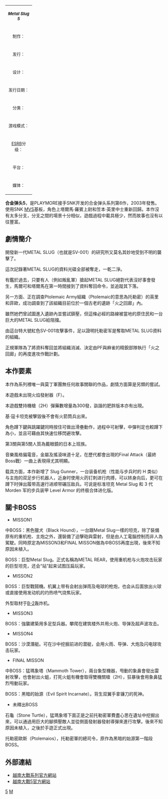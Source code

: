 {{noteTA
|T=zh-hans:合金弹头5;zh-hk:鋼鐵蟲師5;zh-tw:越南大戰5;
|1=zh-hans:合金弹头;zh-hk:鋼鐵蟲師;zh-tw:越南大戰;
}}
{| cellpadding=0 cellspacing=2 align=right width=300px style="font-family: verdana, sans-serif; padding: 0px; margin: 0 0 1em 1em; font-size: 10px; background-color: #f7f8ff; border:1px solid #8888aa;"
|- style=background:#ccccff
| align=center colspan=2|<font size="2">'''''Metal Slug 5'''''</font>
|-
|width=70px|<font size="2">制作：
|<font size="2">[[PLAYMORE|PLAYMORE]]
|-
|<font size="2">发行：
|<font size="2">[[PLAYMORE|PLAYMORE]]（家用机）
|- style=background:#ccccff
|<font size="2">设计：
|<font size="2">
|-
|<font size="2">发行日期：
|<font size="2">2003年11月13日
|- style=background:#ccccff
|<font size="2">分类：
|<font size="2">[[动作射击游戏|动作射击游戏]]
|-
|<font size="2">游戏模式：
|<font size="2">一人玩或二人玩
|- style=background:#ccccff
|<font size="2">[[ESRB|ESRB]]分级：
|<font size="2">
|-
|<font size="2">平台：
|<font size="2">[[街机|街机]]、[[Neo-Geo|Neo-Geo]]、[[PlayStation_Portable|PlayStation Portable]]、[[Wii|Wii]]、[[PlayStation_2|PlayStation 2]]、[[Game_Boy_Advance|Game Boy Advance]]
|- style=background:#ccccff
|<font size="2">媒体：
|<font size="2">[[街机|街机]]、[[卡带|卡带]]、[[CD-ROM|CD-ROM]]、[[UMD|UMD]]、[[DVD-ROM|DVD-ROM]]
|}<!-- end WikiProject Computer and Video Games infobox-->

'''合金弹头5'''，是PLAYMORE接手SNK开发的合金弹头系列第6作，2003年發售。使用SNK [[Neo_Geo|MVS]]基板，角色上塔爾馬·羅賓上尉和笠本·英里中士重新回歸。本作沒有太多分支，分支之間的場景十分相似，遊戲過程中載具極少，然而故事也沒有以往豐富。

== 劇情簡介 ==
開發新一代METAL SLUG（也就是SV-001）的研究所又莫名其妙地受到不明的襲擊了。

這次記錄著METAL SLUG的資料光碟全部被奪走，一乾二淨。

有鑑於過去，只要有人（例如叛亂軍）搶起METAL SLUG絕對代表沒好事會發生，馬爾可和塔爾馬在第一時間接到了資料奪回命令，並追蹤其下落。

另一方面、正在調查Ptolemaic Army組織（Ptolemaic的意思為托勒密）的英里和菲歐，成功調查到了該組織目前位於一個古老的遺跡「火之回廊」內。

雖然她們曾試圖進入遺跡內並嘗試鎮壓，但這條必經的路線被當地的原住民和一台巨大的METAL SLUG給阻擋。

由這台特大號紅色SV-001攻擊事件，足以證明托勒密军是奪取METAL SLUG資料的組織。

正規軍隊為了將資料奪回並將組織消滅、決定由PF與麻雀的精銳部隊執行「火之回廊」的再度進攻作戰計劃。

== 本作要素 ==
本作為系列裡唯一與莫丁軍團無任何故事關聯的作品，劇情方面算是另類的嘗試。

本遊戲未出現火焰發射器（F）。

本遊戲雙持機槍（2H）彈藥數增量為300發，詼諧的肥胖版本亦有出現。

基·寇卡坦克被擊毀後不會有火箭筒兵出來。

角色蹲下鍵與跳躍鍵同時按住可做出滑壘動作，過程中可射擊，中彈判定也較蹲下為小，並且可藉由其快速位移閃避攻擊。

第3關與第5關人質為戴眼鏡的日本上班族。

音樂風格偏電音，金屬及搖滾味道十足，在歷代都會出現的Final Attack（最終Boss戰）一曲上表現得尤其明顯。

载具方面，本作新增了 Slug Gunner，一台装备机枪（性能与步兵时的 H 类似）与主炮的双足步行机器人，近身时使用火药钉刺进行肉搏，可以转身向后，更可在蹲下时弹出履带高速行进顺带碾压敌兵。可说是标准坦克 Metal Slug 和 3 代 Morden 军的步兵装甲 Level Armor 的终极合体进化版。

== 關卡BOSS ==

*MISSON1
中BOSS：黑色獵犬（Black Hound），一台跟Metal Slug一樣的坦克，除了裝備原有的重机枪、主炮之外，還裝備了迫擊砲與雷射，但是由人工電腦控制而非人為駕駛。同時原定為MISSON3和FINAL MISSON做為中BOSS再度出現，後來不知原因未植入。

BOSS：巨型Metal Slug。正式名稱為METAL REAR，使用重机枪与火炮攻击玩家的巨型坦克，还会“站”起来试图压扁玩家。

*MISSON2
BOSS：巨型戰鬪機。机翼上带有会射出弹雨及电球的枪炮，也会从后面放出火球或直接使用发动机的灼热喷气烧焦玩家。

外型取材于[[B-2|B-2]]轰炸机。

*MISSON3
BOSS：強襲建築用多足型兵器。攀爬在建筑楼外并用火炮、导弹及超声波攻击。

*MISSON4
BOSS：沙漠潛艇。可在沙中挖掘前进的潜艇，会用火雨、导弹、大炮及闪电球攻击玩家。

*FINAL MISSON
中BOSS：猛瑪象塔（Mammoth Tower），兩台象型機器，甩動的象鼻會發出雷射攻擊，也會射出火蛆，打死火蛆有機會取得雙機關槍（2H），狂暴後會用象鼻猛烈甩動玩家。
	 
BOSS：黑暗的始源（Evil Spirit Incarnate）。背生双翼手拿镰刀的死神。

*未釋出BOSS
石龜（Stone Turtle），猛瑪象塔下面正是之前托勒密軍費盡心思在遺址中挖掘出來，可以通過用巨大的腳擠壓敵人並從側面發射器發射導彈來進行攻擊。後來不知原因未植入，之後於手遊正式出現。

托勒密歐斯（Ptolemaios），托勒密軍的總司令，原作為黑暗的始源第一階段BOSS。

== 外部連結 ==
* [http://www.metalslug10th.com/ 越南大戰系列官方網站]{{Wayback|url=http://www.metalslug10th.com/ |date=20121211081138 }}
* [http://game.snkplaymore.co.jp/official/ms5/ms5_top.html 越南大戰5官方網站] {{Wayback|url=http://game.snkplaymore.co.jp/official/ms5/ms5_top.html |date=20160421084316 }}

{{合金彈頭系列}}

[[Category:合金弹头系列|5]]
[[Category:街機遊戲|M]]